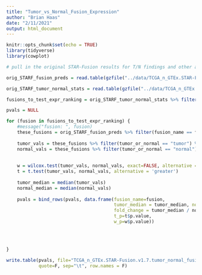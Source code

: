 ```yaml
---
title: "Tumor_vs_Normal_Fusion_Expression"
author: "Brian Haas"
date: "2/11/2021"
output: html_document
---
```



```r
knitr::opts_chunk$set(echo = TRUE)
library(tidyverse)
library(cowplot)
```

```r
# pull in the original STAR-Fusion results for T/N findings and other annotated fusion attributes.

orig_STARF_fusion_preds = read.table(gzfile("../data/TCGA_n_GTEx.STAR-Fusion.v1.7.fusion_preds.decorated.tsv.gz"), header=T, sep="\t", stringsAsFactors = F)

orig_STARF_tumor_normal_stats = read.table(gzfile("../data/TCGA_n_GTEx.STAR-Fusion.v1.7.fusion_preds.stats.tsv.gz"), header=T, sep="\t", stringsAsFactors = F)


```



```r

fusions_to_test_expr_ranking = orig_STARF_tumor_normal_stats %>% filter(tumor > 3 & normal > 3) %>% pull(fusion_name)

pvals = NULL

for (fusion in fusions_to_test_expr_ranking) {
    #message("fusion: ", fusion)
    these_fusions = orig_STARF_fusion_preds %>% filter(fusion_name == fusion) %>% filter(is_primary)
    
    tumor_vals = these_fusions %>% filter(tumor_or_normal == "tumor") %>% pull(FFPM)
    normal_vals = these_fusions %>% filter(tumor_or_normal == "normal") %>% pull(FFPM)
    
    
    w = wilcox.test(tumor_vals, normal_vals, exact=FALSE, alternative = 'greater')
    t = t.test(tumor_vals, normal_vals, alternative = 'greater')
    
    tumor_median = median(tumor_vals)
    normal_median = median(normal_vals)
    
    pvals = bind_rows(pvals, data.frame(fusion_name=fusion,
                                        tumor_median = tumor_median, normal_median = normal_median,
                                        fold_change = tumor_median / normal_median,
                                        t_p=t$p.value,
                                        w_p=w$p.value))
    
    
    
  
}

```

```r

write.table(pvals, file="TCGA_n_GTEx.STAR-Fusion.v1.7.tumor_normal_fusion_expression_comparison_stats.tsv", 
            quote=F, sep="\t", row.names = F)


```
